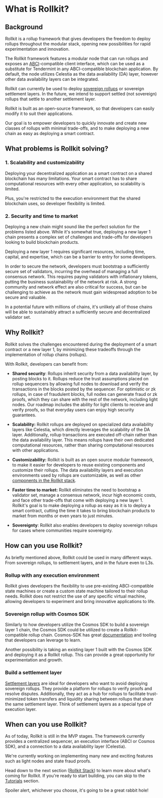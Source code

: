 # What is Rollkit?

## Background

Rollkit is a rollup framework that gives developers the freedom to deploy rollups throughout the modular stack, opening new possibilities for rapid experimentation and innovation.

The Rollkit framework features a modular node that can run rollups and exposes an [ABCI](https://github.com/cometbft/cometbft/tree/main/abci)-compatible client interface, which can be used as a substitute for Tendermint in any ABCI-compatible blockchain application.
By default, the node utilizes Celestia as the data availability (DA) layer, however other data availability layers can be integrated.

Rollkit can currently be used to deploy [sovereign rollups](https://blog.celestia.org/sovereign-rollup-chains/) or sovereign settlement layers. In the future, we intend to support settled (not sovereign) rollups that settle to another settlement layer.

Rollkit is built as an open-source framework, so that developers can easily modify it to suit their applications.

Our goal is to empower developers to quickly innovate and create new classes of rollups with minimal trade-offs, and to make deploying a new chain as easy as deploying a smart contract.

## What problems is Rollkit solving?

### 1. Scalability and customizability

Deploying your decentralized application as a smart contract on a shared blockchain has many limitations. Your smart contract has to share computational resources with every other application, so scalability is limited.

Plus, you're restricted to the execution environment that the shared blockchain uses, so developer flexibility is limited.

### 2. Security and time to market

Deploying a new chain might sound like the perfect solution for the problems listed above. While it's somewhat true, deploying a new layer 1 chain presents a complex set of challenges and trade-offs for developers looking to build blockchain products.

Deploying a new layer 1 requires significant resources, including time, capital, and expertise, which can be a barrier to entry for some developers.

In order to secure the network, developers must bootstrap a sufficiently secure set of validators, incurring the overhead of managing a full consensus network. This requires paying validators with inflationary tokens, putting the business sustainability of the network at risk. A strong community and network effect are also critical for success, but can be challenging to achieve as the network must gain widespread adoption to be secure and valuable.

In a potential future with millions of chains, it's unlikely all of those chains will be able to sustainably attract a sufficiently secure and decentralized validator set.

## Why Rollkit?

Rollkit solves the challenges encountered during the deployment of a smart contract or a new layer 1, by minimizing these tradeoffs through the implementation of rollup chains (rollups).

With Rollkit, developers can benefit from:

- **Shared security**:
Rollups inherit security from a data availability layer, by posting blocks to it. Rollups reduce the trust assumptions placed on rollup sequencers by allowing full nodes to download and verify the transactions in the blocks posted by the sequencer. For optimistic or zk rollups, in case of fraudulent blocks, full nodes can generate fraud or zk proofs, which they can share with the rest of the network, including light nodes. Our roadmap includes the ability for light clients to receive and verify proofs, so that everyday users can enjoy high security guarantees.

- **Scalability:**
Rollkit rollups are deployed on specialized data availability layers like Celestia, which directly leverages the scalability of the DA layer. Additionally, rollup transactions are executed off-chain rather than the data availability layer. This means rollups have their own dedicated computational resources, rather than sharing computational resources with other applications.

- **Customizability:**
Rollkit is built as an open source modular framework, to make it easier for developers to reuse existing components and customize their rollups. The data availability layers and execution environments used by rollups are customizable, as well as other [components in the Rollkit stack](./rollkit-stack.md).

- **Faster time to market:**
Rollkit eliminates the need to bootstrap a validator set, manage a consensus network, incur high economic costs, and face other trade-offs that come with deploying a new layer 1. Rollkit's goal is to make deploying a rollup as easy as it is to deploy a smart contract, cutting the time it takes to bring blockchain products to market from months or even years to just minutes.

- **Sovereignty**: Rollkit also enables developers to deploy sovereign rollups for cases where communities require sovereignty.

## How can you use Rollkit?

As briefly mentioned above, Rollkit could be used in many different ways. From sovereign rollups, to settlement layers, and in the future even to L3s.

### Rollup with any execution environment

Rollkit gives developers the flexibility to use pre-existing ABCI-compatible state machines or create a custom state machine tailored to their rollup needs. Rollkit does not restrict the use of any specific virtual machine, allowing developers to experiment and bring innovative applications to life.

### Sovereign rollup with Cosmos SDK

Similarly to how developers utilize the Cosmos SDK to build a sovereign layer 1 chain, the Cosmos SDK could be utilized to create a Rollkit-compatible rollup chain.
Cosmos-SDK has great [documentation](https://docs.cosmos.network/main) and tooling that developers can leverage to learn.

Another possibility is taking an existing layer 1 built with the Cosmos SDK and deploying it as a Rollkit rollup. This can provide a great opportunity for experimentation and growth.

### Build a settlement layer

[Settlement layers](https://celestia.org/learn/modular-settlement-layers/settlement-in-the-modular-stack/) are ideal for developers who want to avoid deploying sovereign rollups. They provide a platform for rollups to verify proofs and resolve disputes.
Additionally, they act as a hub for rollups to facilitate trust-minimized token transfers and liquidity sharing between rollups that share the same settlement layer.
Think of settlement layers as a special type of execution layer.

## When can you use Rollkit?

As of today, Rollkit is still in the MVP stages. The framework currently provides a centralized sequencer, an execution interface (ABCI or Cosmos SDK), and a connection to a data availability layer (Celestia).

We're currently working on implementing many new and exciting features such as light nodes and state fraud proofs.

Head down to the next section ([Rollkit Stack](./rollkit-stack.md)) to learn more about what's coming for Rollkit. If you're ready to start building, you can skip to the [Tutorials](../category/tutorials) section.

Spoiler alert, whichever you choose, it's going to be a great rabbit hole!